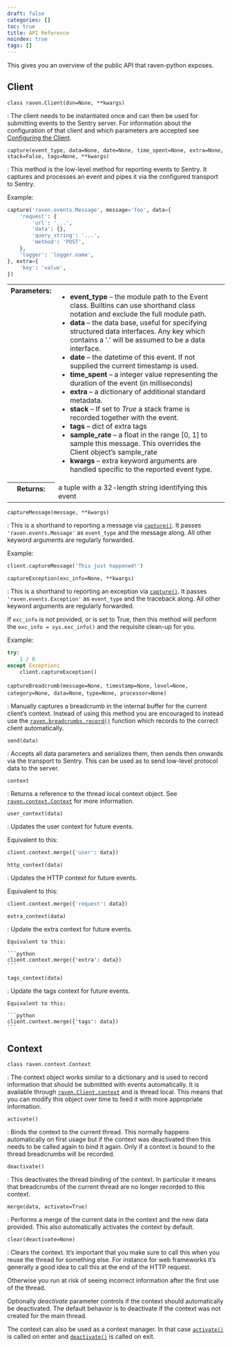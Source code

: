 ```yaml
---
draft: false
categories: []
toc: true
title: API Reference
noindex: true
tags: []
---
```


This gives you an overview of the public API that raven-python exposes.

## Client

<a name="raven.Client" />

`class raven.Client(dsn=None, **kwargs)`

: The client needs to be instantiated once and can then be used for submitting events to the Sentry server. For information about the configuration of that client and which parameters are accepted see [Configuring the Client](/clients/python/advanced/#python-client-config).

<a name="raven.Client.capture" />

`capture(event_type, data=None, date=None, time_spent=None, extra=None, stack=False, tags=None, **kwargs)`

: This method is the low-level method for reporting events to Sentry. It captures and processes an event and pipes it via the configured transport to Sentry.

  Example:

  ```python
  capture('raven.events.Message', message='foo', data={
      'request': {
          'url': '...',
          'data': {},
          'query_string': '...',
          'method': 'POST',
      },
      'logger': 'logger.name',
  }, extra={
      'key': 'value',
  })
  ```

  <table class="table"><tbody valign="top"><tr><th>Parameters:</th><td><ul><li><strong>event_type</strong> – the module path to the Event class. Builtins can use shorthand class notation and exclude the full module path.</li><li><strong>data</strong> – the data base, useful for specifying structured data interfaces. Any key which contains a ‘.’ will be assumed to be a data interface.</li><li><strong>date</strong> – the datetime of this event. If not supplied the current timestamp is used.</li><li><strong>time_spent</strong> – a integer value representing the duration of the event (in milliseconds)</li><li><strong>extra</strong> – a dictionary of additional standard metadata.</li><li><strong>stack</strong> – If set to <cite>True</cite> a stack frame is recorded together with the event.</li><li><strong>tags</strong> – dict of extra tags</li><li><strong>sample_rate</strong> – a float in the range [0, 1] to sample this message. This overrides the Client object’s sample_rate</li><li><strong>kwargs</strong> – extra keyword arguments are handled specific to the reported event type.</li></ul></td></tr><tr><th>Returns:</th><td>a tuple with a 32-length string identifying this event</td></tr></tbody></table>

<a name="raven.Client.captureMessage" />

`captureMessage(message, **kwargs)`

: This is a shorthand to reporting a message via [`capture()`](#raven.Client.capture "raven.Client.capture"). It passes `'raven.events.Message'` as `event_type` and the message along. All other keyword arguments are regularly forwarded.

  Example:

  ```python
  client.captureMessage('This just happened!')
  ```

<a name="raven.Client.captureException" />

`captureException(exc_info=None, **kwargs)`

: This is a shorthand to reporting an exception via [`capture()`](#raven.Client.capture "raven.Client.capture"). It passes `'raven.events.Exception'` as `event_type` and the traceback along. All other keyword arguments are regularly forwarded.

  If `exc_info` is not provided, or is set to True, then this method will perform the `exc_info = sys.exc_info()` and the requisite clean-up for you.

  Example:

  ```python
  try:
      1 / 0
  except Exception:
      client.captureException()
  ```

`captureBreadcrumb(message=None, timestamp=None,`
`level=None, category=None, data=None,`
`type=None, processor=None)`

: Manually captures a breadcrumb in the internal buffer for the current client’s context. Instead of using this method you are encouraged to instead use the [`raven.breadcrumbs.record()`](/clients/python/breadcrumbs/#raven.breadcrumbs.record "raven.breadcrumbs.record") function which records to the correct client automatically.

<a name="raven.Client.send" />

`send(data)`

: Accepts all data parameters and serializes them, then sends then onwards via the transport to Sentry. This can be used as to send low-level protocol data to the server.

<a name="raven.Client.context" />

`context`

: Returns a reference to the thread local context object. See [`raven.context.Context`](#raven.context.Context "raven.context.Context") for more information.

<a name="raven.Client.user_context" />

`user_context(data)`

: Updates the user context for future events.

  Equivalent to this:

  ```python
  client.context.merge({'user': data})
  ```

<a name="raven.Client.http_context" />

`http_context(data)`

: Updates the HTTP context for future events.

  Equivalent to this:

  ```python
  client.context.merge({'request': data})
  ```

<a name="raven.client.extra_context" />

`extra_context(data)`

: Update the extra context for future events.

    Equivalent to this:

    ```python
    client.context.merge({'extra': data})
    ```

<a name="raven.Client.tags_context" />

`tags_context(data)`

: Update the tags context for future events.

    Equivalent to this:

    ```python
    client.context.merge({'tags': data})
    ```

## Context

<a name="raven.context.Context" />

`class raven.context.Context`

: The context object works similar to a dictionary and is used to record information that should be submitted with events automatically. It is available through [`raven.Client.context`](#raven.Client.context "raven.Client.context") and is thread local. This means that you can modify this object over time to feed it with more appropriate information.

<a name="raven.context.Context.activate" />

`activate()`

: Binds the context to the current thread. This normally happens automatically on first usage but if the context was deactivated then this needs to be called again to bind it again. Only if a context is bound to the thread breadcrumbs will be recorded.

<a name="raven.context.Context.deactivate" />

`deactivate()`

: This deactivates the thread binding of the context. In particular it means that breadcrumbs of the current thread are no longer recorded to this context.

<a name="raven.context.Context.merge" />

`merge(data, activate=True)`

: Performs a merge of the current data in the context and the new data provided. This also automatically activates the context by default.

<a name="raven.context.Context.clear" />

`clear(deactivate=None)`

: Clears the context. It’s important that you make sure to call this when you reuse the thread for something else. For instance for web frameworks it’s generally a good idea to call this at the end of the HTTP request.

  Otherwise you run at risk of seeing incorrect information after the first use of the thread.

  Optionally _deactivate_ parameter controls if the context should automatically be deactivated. The default behavior is to deactivate if the context was not created for the main thread.

The context can also be used as a context manager. In that case [`activate()`](#raven.context.Context.activate "raven.context.Context.activate") is called on enter and [`deactivate()`](#raven.context.Context.deactivate "raven.context.Context.deactivate") is called on exit.
